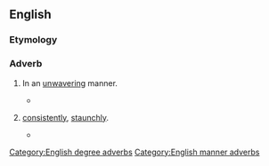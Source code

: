 ==English==

===Etymology===
{{suffix|unwavering|ly}}

===Adverb===
{{en-adv}}

# {{context|manner}} In an [[unwavering]] manner.
#*{{quote-journal|year=1993|date=Oct|vol=26|issue=10|page=20|title=Who is Janet Napolitano?|author=David Brock|journal=American Spectator|passage=He maintained that position '''unwaveringly''' throughout the second round of hearings.}}
# {{context|degree}} [[consistently]], [[staunchly]].
#*{{quote-journal|year=1995|date=Oct|vol=12|iss=7|page=74|title=Self-esteem: the real story|journal=Todays Parent|passage=But the authors cover all the stages and issues thoroughly, even if their approach is so '''unwaveringly''' politically correct it occasionally loses sight of reality.}}

[[Category:English degree adverbs]]
[[Category:English manner adverbs]]